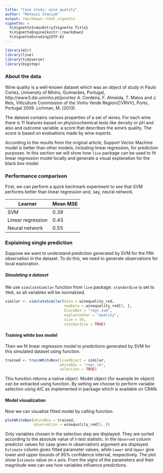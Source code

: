 ```yaml
---
title: "Case study: wine quality"
author: "Mateusz Staniak"
output: rmarkdown::html_vignette
vignette: >
  %\VignetteIndexEntry{Vignette Title}
  %\VignetteEngine{knitr::rmarkdown}
  %\VignetteEncoding{UTF-8}
---
```


```r
library(mlr)
library(live)
library(tidyverse)
library(bigstep)
```

### About the data 

Wine quality is a well-known dataset which was an object of study in Paulo Cortez, University of Minho, Guimarães, Portugal, http://www3.dsi.uminho.pt/pcortez A. Cerdeira, F. Almeida, T. Matos and J. Reis, Viticulture Commission of the Vinho Verde Region(CVRVV), Porto, Portugal 2009. Lichman, M. (2013).

The dataset contains variuos properties of a set of wines. For each wine there is 11 features based on physicochemical tests like density or pH and also and outcome variable: a score that describes the wine’s quality. The score is based on evaluations made by wine experts. 

According to the results from the original article, Support Vector Machine model is better than other models, including linear regression, for prediction purposes.
In this section we will show how `live` package can be used to fit linear regression model locally and generate a visual explanation for the black box model.

### Performance comparison

First, we can perform a quick bechmark experiment to see that SVM performs better than linear regression and, say, neural network.

| Learner | Mean MSE |
| ------- | -------- | 
| SVM | 0.39 |
| Linear regression | 0.43 | 
| Neural network | 0.55 | 

### Explaining single prediction

Suppose we want to understand prediction generated by SVM for the fifth observation in the dataset.
To do this, we need to generate observations for local exploration.

##### Simulating a dataset

We use `simulateSimilar` function from `live` package.
`standardise` is set to `TRUE`, so all variables will be normalized.
```r
similar <- simulateSimilar(data = winequality_red,
                           newData = winequality_red[5, ], 
                           blackBox = "regr.svm", 
                           explainedVar = "quality", 
                           size = 50,
                           standardise = TRUE)
```

#### Training white box model

Then we fit linear regression model to predictions generated by SVM for this simulated dataset using \texttt{trainWhiteBox} function.
```r
trained <- trainWhiteBox(liveObject = similar, 
                         whiteBox = "regr.lm", 
                         selection = TRUE)
```

This function returns a native \texttt{mlr} object.
Model object (for example lm object) can be extracted using \texttt{getLearnerModel} function.
By setting \texttt{selection = TRUE} we choose to perform variable selection using AIC as implemented in \texttt{bigstep} package which is available on CRAN.

#### Model visualization

Now we can visualize fitted model by calling \texttt{plotWhiteBox} function.
```r
plotWhiteBox(whiteBox = trained,
             observation = winequality_red[5, ])
```

Only variables chosen in the selection step are displayed.
They are sorted according to the absolute value of t-test statistic.
In the `Observed` column predictor values for case given in observation} argument are displayed.
`Estimate` column gives fitted parameter values, while `Lower` and `Upper` give lower and upper bounds of 95\% confidence interval, respectively.
The plot show `Estimate` value on x axis.
From the signs of the parameters and their magnitude wee can see how variables influence predictions.

